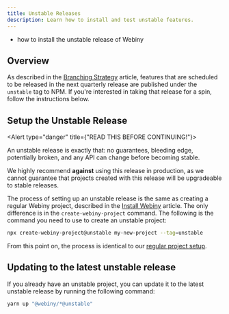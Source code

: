 ```yaml
---
title: Unstable Releases
description: Learn how to install and test unstable features.
---
```


<WhatYouWillLearn>

- how to install the unstable release of Webiny

</WhatYouWillLearn>

## Overview

As described in the [Branching Strategy](/docs/release-management/branching-strategy) article, features that are scheduled to be released in the next quarterly release are published under the `unstable` tag to NPM. If you're interested in taking that release for a spin, follow the instructions below.

## Setup the Unstable Release

<Alert type="danger" title={"READ THIS BEFORE CONTINUING!"}>

An unstable release is exactly that: no guarantees, bleeding edge, potentially broken, and
any API can change before becoming stable.

We highly recommend **against** using this release in
production, as we cannot guarantee that projects created with this release will be upgradeable to
stable releases.

</Alert>

The process of setting up an unstable release is the same as creating a regular Webiny project, described in the [Install Webiny](/docs/{version}/get-started/install-webiny) article. The only difference is in the `create-webiny-project` command. The following is the command you need to use to create an unstable project:

```bash
npx create-webiny-project@unstable my-new-project --tag=unstable
```

From this point on, the process is identical to our [regular project setup](/docs/{version}/get-started/install-webiny#pick-your-database).

## Updating to the latest unstable release 

If you already have an unstable project, you can update it to the latest unstable release by running the following command:

```bash
yarn up "@webiny/*@unstable"
```